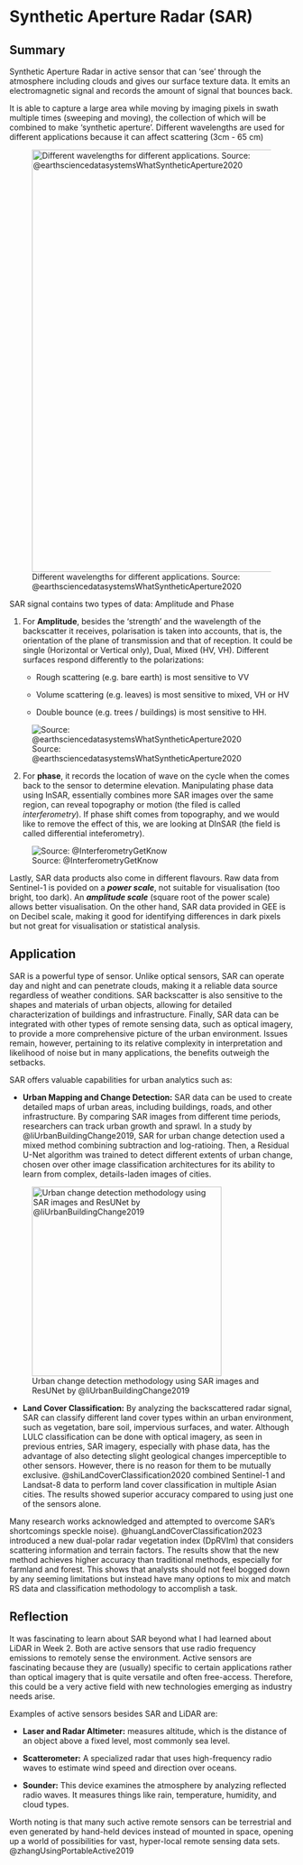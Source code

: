 # Synthetic Aperture Radar (SAR)

## Summary

Synthetic Aperture Radar in active sensor that can 'see' through the atmosphere including clouds and gives our surface texture data. It emits an electromagnetic signal and records the amount of signal that bounces back.

It is able to capture a large area while moving by imaging pixels in swath multiple times (sweeping and moving), the collection of which will be combined to make 'synthetic aperture'. Different wavelengths are used for different applications because it can affect scattering (3cm - 65 cm)

![Different wavelengths for different applications. Source: @earthsciencedatasystemsWhatSyntheticAperture2020](images/clipboard-2405371711.png){fig-align="center" width="749"}

SAR signal contains two types of data: Amplitude and Phase

1.  For **Amplitude**, besides the 'strength' and the wavelength of the backscatter it receives, polarisation is taken into accounts, that is, the orientation of the plane of transmission and that of reception. It could be single (Horizontal or Vertical only), Dual, Mixed (HV, VH). Different surfaces respond differently to the polarizations:

    -   Rough scattering (e.g. bare earth) is most sensitive to VV

    -   Volume scattering (e.g. leaves) is most sensitive to mixed, VH or HV

    -   Double bounce (e.g. trees / buildings) is most sensitive to HH.

![Source: @earthsciencedatasystemsWhatSyntheticAperture2020](images/clipboard-3677836511.png){fig-align="center"}

2.  For **phase**, it records the location of wave on the cycle when the comes back to the sensor to determine elevation. Manipulating phase data using InSAR, essentially combines more SAR images over the same region, can reveal topography or motion (the filed is called *interferometry*). If phase shift comes from topography, and we would like to remove the effect of this, we are looking at DInSAR (the field is called differential inteferometry).

![Source: @InterferometryGetKnow](images/clipboard-3814161217.png){fig-align="center"}

Lastly, SAR data products also come in different flavours. Raw data from Sentinel-1 is povided on a ***power scale***, not suitable for visualisation (too bright, too dark). An ***amplitude scale*** (square root of the power scale) allows better visualisation. On the other hand, SAR data provided in GEE is on Decibel scale, making it good for identifying differences in dark pixels but not great for visualisation or statistical analysis.

## Application

SAR is a powerful type of sensor. Unlike optical sensors, SAR can operate day and night and can penetrate clouds, making it a reliable data source regardless of weather conditions. SAR backscatter is also sensitive to the shapes and materials of urban objects, allowing for detailed characterization of buildings and infrastructure. Finally, SAR data can be integrated with other types of remote sensing data, such as optical imagery, to provide a more comprehensive picture of the urban environment. Issues remain, however, pertaining to its relative complexity in interpretation and likelihood of noise but in many applications, the benefits outweigh the setbacks.

SAR offers valuable capabilities for urban analytics such as:

-   **Urban Mapping and Change Detection:** SAR data can be used to create detailed maps of urban areas, including buildings, roads, and other infrastructure. By comparing SAR images from different time periods, researchers can track urban growth and sprawl. In a study by @liUrbanBuildingChange2019, SAR for urban change detection used a mixed method combining subtraction and log-ratioing. Then, a Residual U-Net algorithm was trained to detect different extents of urban change, chosen over other image classification architectures for its ability to learn from complex, details-laden images of cities.

![Urban change detection methodology using SAR images and ResUNet by @liUrbanBuildingChange2019](images/clipboard-881861407.png){fig-align="center" width="336"}

-   **Land Cover Classification:** By analyzing the backscattered radar signal, SAR can classify different land cover types within an urban environment, such as vegetation, bare soil, impervious surfaces, and water. Although LULC classification can be done with optical imagery, as seen in previous entries, SAR imagery, especially with phase data, has the advantage of also detecting slight geological changes imperceptible to other sensors. However, there is no reason for them to be mutually exclusive. @shiLandCoverClassification2020 combined Sentinel-1 and Landsat-8 data to perform land cover classification in multiple Asian cities. The results showed superior accuracy compared to using just one of the sensors alone.

Many research works acknowledged and attempted to overcome SAR's shortcomings speckle noise). @huangLandCoverClassification2023 introduced a new dual-polar radar vegetation index (DpRVIm) that considers scattering information and terrain factors. The results show that the new method achieves higher accuracy than traditional methods, especially for farmland and forest. This shows that analysts should not feel bogged down by any seeming limitations but instead have many options to mix and match RS data and classification methodology to accomplish a task.

## Reflection

It was fascinating to learn about SAR beyond what I had learned about LiDAR in Week 2. Both are active sensors that use radio frequency emissions to remotely sense the environment. Active sensors are fascinating because they are (usually) specific to certain applications rather than optical imagery that is quite versatile and often free-access. Therefore, this could be a very active field with new technologies emerging as industry needs arise.

Examples of active sensors besides SAR and LiDAR are:

-   **Laser and Radar Altimeter:** measures altitude, which is the distance of an object above a fixed level, most commonly sea level.

-   **Scatterometer:** A specialized radar that uses high-frequency radio waves to estimate wind speed and direction over oceans.

-   **Sounder:** This device examines the atmosphere by analyzing reflected radio waves. It measures things like rain, temperature, humidity, and cloud types.

Worth noting is that many such active remote sensors can be terrestrial and even generated by hand-held devices instead of mounted in space, opening up a world of possibilities for vast, hyper-local remote sensing data sets. @zhangUsingPortableActive2019
